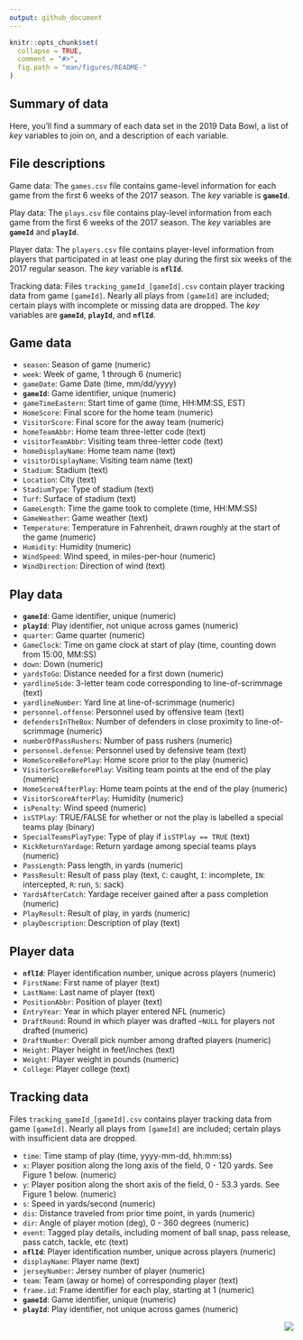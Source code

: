 ```yaml
---
output: github_document
---
```


<!-- README.md is generated from README.Rmd. Please edit that file -->

```r
knitr::opts_chunk$set(
  collapse = TRUE,
  comment = "#>",
  fig.path = "man/figures/README-"
)
```

## Summary of data

Here, you'll find a summary of each data set in the 2019 Data Bowl, a list of *key* variables to join on, and a description of each variable. 


## File descriptions

Game data: The `games.csv` file contains game-level information for each game from the first 6 weeks of the 2017 season. The *key* variable is **`gameId`**.

Play data: The `plays.csv` file contains play-level information from each game from the first 6 weeks of the 2017 season. The *key* variables are **`gameId`** and **`playId`**. 

Player data: The `players.csv` file contains player-level information from players that participated in at least one play during the first six weeks of the 2017 regular season. The *key* variable is **`nflId`**.

Tracking data: Files `tracking_gameId_[gameId].csv` contain player tracking data from game `[gameId]`. Nearly all plays from `[gameId]` are included; certain plays with incomplete or missing data are dropped. The *key* variables are **`gameId`**, **`playId`**, and **`nflId`**. 

## Game data

- `season`: Season of game (numeric)
- `week`: Week of game, 1 through 6 (numeric)
- `gameDate`: Game Date (time, mm/dd/yyyy)
- **`gameId`**: Game identifier, unique (numeric)
- `gameTimeEastern`: Start time of game (time, HH:MM:SS, EST)     
- `HomeScore`: Final score for the home team (numeric)
- `VisitorScore`: Final score for the away team (numeric)
- `homeTeamAbbr`: Home team three-letter code (text)
- `visitorTeamAbbr`: Visiting team three-letter code (text)
- `homeDisplayName`: Home team name (text)
- `visitorDisplayName`: Visiting team name (text)
- `Stadium`: Stadium (text)
- `Location`: City (text)
- `StadiumType`: Type of stadium (text)
- `Turf`: Surface of stadium (text)              
- `GameLength`: Time the game took to complete (time, HH:MM:SS)
- `GameWeather`: Game weather (text)
- `Temperature`: Temperature in Fahrenheit, drawn roughly at the start of the game (numeric)
- `Humidity`: Humidity (numeric)
- `WindSpeed`: Wind speed, in miles-per-hour (numeric)
- `WindDirection`: Direction of wind (text)



## Play data


- **`gameId`**: Game identifier, unique (numeric)
- **`playId`**: Play identifier, not unique across games (numeric)
- `quarter`: Game quarter (numeric)
- `GameClock`: Time on game clock at start of play (time, counting down from 15:00, MM:SS)
- `down`: Down (numeric)
- `yardsToGo`: Distance needed for a first down (numeric)
- `yardlineSide`: 3-letter team code corresponding to line-of-scrimmage (text)
- `yardlineNumber`: Yard line at line-of-scrimmage (numeric)
- `personnel.offense`: Personnel used by offensive team (text)
- `defendersInTheBox`: Number of defenders in close proximity to line-of-scrimmage (numeric)
- `numberOfPassRushers`: Number of pass rushers (numeric)
- `personnel.defense`: Personnel used by defensive team (text)
- `HomeScoreBeforePlay`: Home score prior to the play (numeric)
- `VisitorScoreBeforePlay`: Visiting team points at the end of the play (numeric)
- `HomeScoreAfterPlay`: Home team points at the end of the play (numeric)
- `VisitorScoreAfterPlay`: Humidity (numeric) 
- `isPenalty`: Wind speed (numeric)
- `isSTPlay`: TRUE/FALSE for whether or not the play is labelled a special teams play (binary) 
- `SpecialTeamsPlayType`: Type of play if `isSTPlay == TRUE` (text) 
- `KickReturnYardage`: Return yardage among special teams plays (numeric)
- `PassLength`: Pass length, in yards (numeric)
- `PassResult`: Result of pass play (text, `C`: caught, `I`: incomplete, `IN`: intercepted, `R`: run, `S`: sack)
- `YardsAfterCatch`: Yardage receiver gained after a pass completion (numeric)
- `PlayResult`: Result of play, in yards (numeric)
- `playDescription`: Description of play (text)


## Player data

- **`nflId`**: Player identification number, unique across players (numeric)
- `FirstName`: First name of player (text)
- `LastName`: Last name of player (text)
- `PositionAbbr`: Position of player (text)
- `EntryYear`: Year in which player entered NFL (numeric)
- `DraftRound`: Round in which player was drafted --`NULL` for players not drafted (numeric)
- `DraftNumber`: Overall pick number among drafted players (numeric)
- `Height`: Player height in feet/inches (text)
- `Weight`: Player weight in pounds (numeric)
- `College`: Player college (text)

## Tracking data

Files `tracking_gameId_[gameId].csv` contains player tracking data from game `[gameId]`. Nearly all plays from `[gameId]` are included; certain plays with insufficient data are dropped.

- `time`: Time stamp of play (time, yyyy-mm-dd, hh:mm:ss)
- `x`: Player position along the long axis of the field, 0 - 120 yards. See Figure 1 below. (numeric)
- `y`: Player position along the short axis of the field, 0 - 53.3 yards. See Figure 1 below. (numeric)
- `s`: Speed in yards/second (numeric)
- `dis`: Distance traveled from prior time point, in yards (numeric)
- `dir`: Angle of player motion (deg), 0 - 360 degrees (numeric)
- `event`: Tagged play details, including moment of ball snap, pass release, pass catch, tackle, etc (text)
- **`nflId`**: Player identification number, unique across players (numeric)
- `displayName`: Player name (text)
- `jerseyNumber`: Jersey number of player (numeric)
- `team`: Team (away or home) of corresponding player (text)
- `frame.id`: Frame identifier for each play, starting at 1 (numeric)
- **`gameId`**: Game identifier, unique (numeric)
- **`playId`**: Play identifier, not unique across games (numeric)


<img src="Extras/Fig1.PNG" align="right" />

